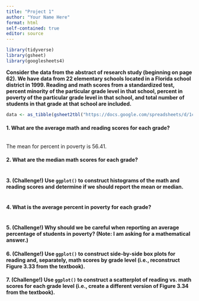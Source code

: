 ```yaml
---
title: "Project 1"
author: "Your Name Here"
format: html
self-contained: true
editor: source
---
```


```r
library(tidyverse)
library(gsheet)
library(googlesheets4)
```

**Consider the data from the abstract of research study (beginning on page 62). We have data from 22 elementary schools located in a Florida school district in 1999. Reading and math scores from a standardized test, percent minority of the particular grade level in that school, percent in poverty of the particular grade level in that school, and total number of students in that grade at that school are included.**

```r
data <- as_tibble(gsheet2tbl("https://docs.google.com/spreadsheets/d/1cVGLLdILMI34xjnzHfJNHua6fJROJwCzUBFgV22OLT4/edit#gid=0"))
```

#### 1. What are the average math and reading scores for each grade?

```r

```

The mean for percent in poverty is 56.41.

#### 2. What are the median math scores for each grade?

```r

```

#### 3. (Challenge!) Use `ggplot()` to construct histograms of the math and reading scores and determine if we should report the mean or median. 

```r

```

#### 4. What is the average percent in poverty for each grade?

```r

```

#### 5. (Challenge!) Why should we be careful when reporting an average percentage of students in poverty? (Note: I am asking for a mathematical answer.)

#### 6. (Challenge!) Use `ggplot()` to construct side-by-side box plots for reading and, separately, math scores by grade level (i.e., reconstruct Figure 3.33 from the textbook).

#### 7. (Challenge!) Use `ggplot()` to construct a scatterplot of reading vs. math scores for each grade level (i.e., create a different version of Figure 3.34 from the textbook).






